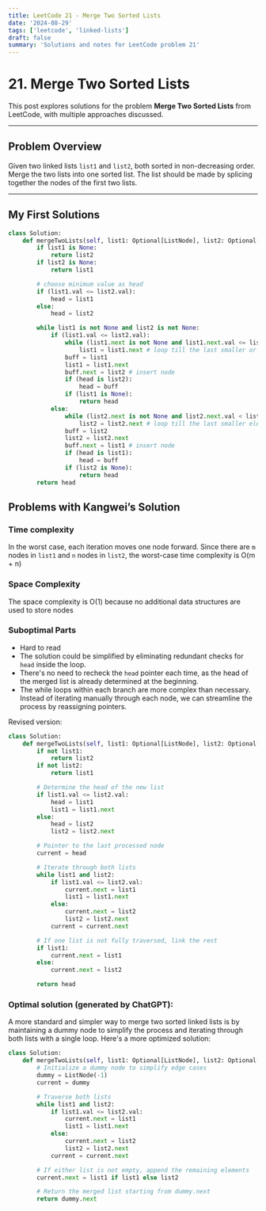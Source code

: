 ```yaml
---
title: LeetCode 21 - Merge Two Sorted Lists
date: '2024-08-29'
tags: ['leetcode', 'linked-lists']
draft: false
summary: 'Solutions and notes for LeetCode problem 21'
---
```


# 21. Merge Two Sorted Lists

This post explores solutions for the problem **Merge Two Sorted Lists** from LeetCode, with multiple approaches discussed.

---

## Problem Overview

Given two linked lists `list1` and `list2`, both sorted in non-decreasing order. Merge the two lists into one sorted list. The list should be made by splicing together the nodes of the first two lists.

---

## My First Solutions

```python
class Solution:
    def mergeTwoLists(self, list1: Optional[ListNode], list2: Optional[ListNode]) -> Optional[ListNode]:
        if list1 is None:
            return list2
        if list2 is None:
            return list1

        # choose minimum value as head
        if (list1.val <= list2.val):
            head = list1
        else:
            head = list2

        while list1 is not None and list2 is not None:
            if (list1.val <= list2.val):
                while (list1.next is not None and list1.next.val <= list2.val):
                    list1 = list1.next # loop till the last smaller or eq elem
                buff = list1
                list1 = list1.next
                buff.next = list2 # insert node
                if (head is list2):
                    head = buff
                if (list1 is None):
                    return head
            else:
                while (list2.next is not None and list2.next.val < list1.val):
                    list2 = list2.next # loop till the last smaller elem
                buff = list2
                list2 = list2.next
                buff.next = list1 # insert node
                if (head is list1):
                    head = buff
                if (list2 is None):
                    return head
        return head
```

## Problems with Kangwei’s Solution

### **Time complexity**

In the worst case, each iteration moves one node forward. Since there are `m` nodes in `list1` and `n` nodes in `list2`, the worst-case time complexity is O(m + n)

### Space Complexity

The space complexity is O(1) because no additional data structures are used to store nodes

### Suboptimal Parts

- Hard to read
- The solution could be simplified by eliminating redundant checks for `head` inside the loop.
- There's no need to recheck the `head` pointer each time, as the head of the merged list is already determined at the beginning.
- The while loops within each branch are more complex than necessary. Instead of iterating manually through each node, we can streamline the process by reassigning pointers.

Revised version:

```python
class Solution:
    def mergeTwoLists(self, list1: Optional[ListNode], list2: Optional[ListNode]) -> Optional[ListNode]:
        if not list1:
            return list2
        if not list2:
            return list1

        # Determine the head of the new list
        if list1.val <= list2.val:
            head = list1
            list1 = list1.next
        else:
            head = list2
            list2 = list2.next

        # Pointer to the last processed node
        current = head

        # Iterate through both lists
        while list1 and list2:
            if list1.val <= list2.val:
                current.next = list1
                list1 = list1.next
            else:
                current.next = list2
                list2 = list2.next
            current = current.next

        # If one list is not fully traversed, link the rest
        if list1:
            current.next = list1
        else:
            current.next = list2

        return head
```

### Optimal solution (generated by ChatGPT):

A more standard and simpler way to merge two sorted linked lists is by maintaining a dummy node to simplify the process and iterating through both lists with a single loop. Here's a more optimized solution:

```python
class Solution:
    def mergeTwoLists(self, list1: Optional[ListNode], list2: Optional[ListNode]) -> Optional[ListNode]:
        # Initialize a dummy node to simplify edge cases
        dummy = ListNode(-1)
        current = dummy

        # Traverse both lists
        while list1 and list2:
            if list1.val <= list2.val:
                current.next = list1
                list1 = list1.next
            else:
                current.next = list2
                list2 = list2.next
            current = current.next

        # If either list is not empty, append the remaining elements
        current.next = list1 if list1 else list2

        # Return the merged list starting from dummy.next
        return dummy.next
```
